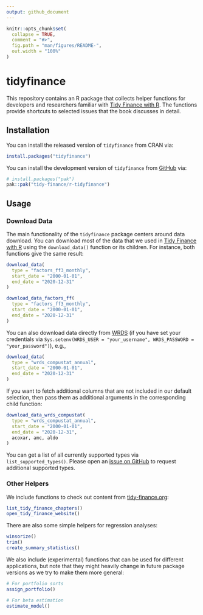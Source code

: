 ```yaml
---
output: github_document
---
```


<!-- README.md is generated from README.Rmd. Please edit that file -->

```r
knitr::opts_chunk$set(
  collapse = TRUE,
  comment = "#>",
  fig.path = "man/figures/README-",
  out.width = "100%"
)
```

# tidyfinance

<!-- badges: start -->
<!-- badges: end -->

This repository contains an R package that collects helper functions for developers and researchers familiar with [Tidy Finance with R](https://www.tidy-finance.org/r/index.html). The functions provide shortcuts to selected issues that the book discusses in detail.

## Installation

You can install the released version of `tidyfinance` from CRAN via:

``` r
install.packages("tidyfinance")
```

You can install the development version of `tidyfinance` from [GitHub](https://github.com/tidy-finance/r-tidyfinance) via:

``` r
# install.packages("pak")
pak::pak("tidy-finance/r-tidyfinance")
```

## Usage

### Download Data

The main functionality of the `tidyfinance` package centers around data download. You can download most of the data that we used in [Tidy Finance with R](https://www.tidy-finance.org/r/index.html) using the `download_data()` function or its children. For instance, both functions give the same result:

``` r
download_data(
  type = "factors_ff3_monthly", 
  start_date = "2000-01-01", 
  end_date = "2020-12-31"
)

download_data_factors_ff(
  type = "factors_ff3_monthly", 
  start_date = "2000-01-01", 
  end_date = "2020-12-31"
)
```

You can also download data directly from [WRDS](https://www.tidy-finance.org/r/wrds-crsp-and-compustat.html) (if you have set your credentials via `Sys.setenv(WRDS_USER = "your_username", WRDS_PASSWORD = "your_password")`), e.g.,

```r
download_data(
  type = "wrds_compustat_annual", 
  start_date = "2000-01-01", 
  end_date = "2020-12-31"
)
```

If you want to fetch additional columns that are not included in our default selection, then pass them as additional arguments in the corresponding child function:

```r
download_data_wrds_compustat(
  type = "wrds_compustat_annual",  
  start_date = "2000-01-01", 
  end_date = "2020-12-31",
  acoxar, amc, aldo
)
```

You can get a list of all currently supported types via `list_supported_types()`. Please open an [issue on GitHub](https://github.com/tidy-finance/r-tidyfinance/issues) to request additional supported types. 

### Other Helpers

We include functions to check out content from [tidy-finance.org](https://www.tidy-finance.org/r/index.html):

```r
list_tidy_finance_chapters()
open_tidy_finance_website()
```

There are also some simple helpers for regression analyses:

```r
winsorize()
trim()
create_summary_statistics()
```

We also include (experimental) functions that can be used for different applications, but note that they might heavily change in future package versions as we try to make them more general:

```r
# For portfolio sorts
assign_portfolio()

# For beta estimation
estimate_model()
```
